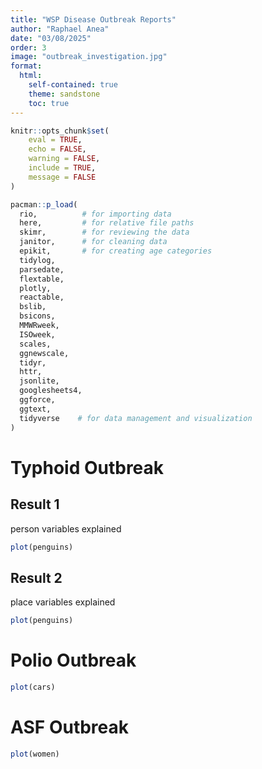 ```yaml
---
title: "WSP Disease Outbreak Reports"
author: "Raphael Anea"
date: "03/08/2025"
order: 3
image: "outbreak_investigation.jpg"
format:
  html:
    self-contained: true
    theme: sandstone
    toc: true
---
```


```r
knitr::opts_chunk$set(
	eval = TRUE,
	echo = FALSE,
	warning = FALSE,
	include = TRUE,
	message = FALSE
)
```

```r
pacman::p_load(
  rio,          # for importing data
  here,         # for relative file paths
  skimr,        # for reviewing the data
  janitor,      # for cleaning data  
  epikit,       # for creating age categories
  tidylog,
  parsedate,
  flextable,
  plotly,
  reactable,
  bslib,
  bsicons,
  MMWRweek,
  ISOweek,
  scales,
  ggnewscale,
  tidyr,
  httr,
  jsonlite,
  googlesheets4,
  ggforce,
  ggtext,
  tidyverse    # for data management and visualization
)
```

::: panel-tabset
# Typhoid Outbreak

::: {.panel-tabset}
## Result 1

person variables explained

```r
plot(penguins)
```

## Result 2

place variables explained

```r
plot(penguins)
```
:::

# Polio Outbreak

```r
plot(cars)
```

# ASF Outbreak

```r
plot(women)
```
:::

